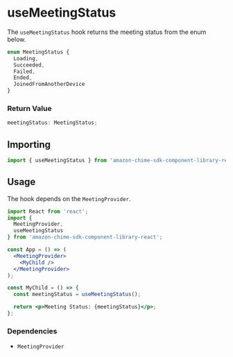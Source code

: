 <Meta title="SDK Hooks/useMeetingStatus" />

# useMeetingStatus

The `useMeetingStatus` hook returns the meeting status from the enum below.

```javascript
enum MeetingStatus {
  Loading,
  Succeeded,
  Failed,
  Ended,
  JoinedFromAnotherDevice
}
```

### Return Value

```javascript
meetingStatus: MeetingStatus;
```

## Importing

```javascript
import { useMeetingStatus } from 'amazon-chime-sdk-component-library-react';
```

## Usage

The hook depends on the `MeetingProvider`.

```jsx
import React from 'react';
import {
  MeetingProvider,
  useMeetingStatus
} from 'amazon-chime-sdk-component-library-react';

const App = () => (
  <MeetingProvider>
    <MyChild />
  </MeetingProvider>
);

const MyChild = () => {
  const meetingStatus = useMeetingStatus();

  return <p>Meeting Status: {meetingStatus}</p>;
};
```

### Dependencies

- `MeetingProvider`
